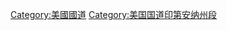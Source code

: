 {{Cat main|50号美国国道}}
{{Commons cat|U.S. Route 50}}

[[Category:美國國道|Category:美國國道]]
[[Category:美国国道印第安纳州段|Category:美国国道印第安纳州段]]